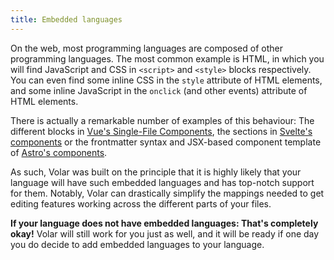 ```yaml
---
title: Embedded languages
---
```


On the web, most programming languages are composed of other programming languages. The most common example is HTML, in which you will find JavaScript and CSS in `<script>` and `<style>` blocks respectively. You can even find some inline CSS in the `style` attribute of HTML elements, and some inline JavaScript in the `onclick` (and other events) attribute of HTML elements.

There is actually a remarkable number of examples of this behaviour: The different blocks in [Vue's Single-File Components](https://vuejs.org/guide/scaling-up/sfc.html), the sections in [Svelte's components](https://svelte.dev/docs/svelte-components) or the frontmatter syntax and JSX-based component template of [Astro's components](https://docs.astro.build/en/core-concepts/astro-components/).

As such, Volar was built on the principle that it is highly likely that your language will have such embedded languages and has top-notch support for them. Notably, Volar can drastically simplify the mappings needed to get editing features working across the different parts of your files.

**If your language does not have embedded languages: That's completely okay!** Volar will still work for you just as well, and it will be ready if one day you do decide to add embedded languages to your language.
